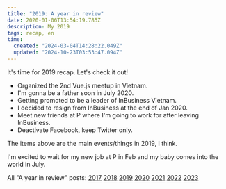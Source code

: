 ```yaml
---
title: "2019: A year in review"
date: 2020-01-06T13:54:19.785Z
description: My 2019
tags: recap, en
time:
  created: "2024-03-04T14:28:22.049Z"
  updated: "2024-10-23T03:53:47.094Z"
---
```


It's time for 2019 recap. Let's check it out!

- Organized the 2nd Vue.js meetup in Vietnam.
- I'm gonna be a father soon in July 2020.
- Getting promoted to be a leader of InBusiness Vietnam.
- I decided to resign from InBusiness at the end of Jan 2020.
- Meet new friends at P where I'm going to work for after leaving InBusiness.
- Deactivate Facebook, keep Twitter only.

The items above are the main events/things in 2019, I think.

I'm excited to wait for my new job at P in Feb and my baby comes into the world in July.

All "A year in review" posts: [2017](/notes/2017-year-in-review) [2018](/notes/2018-year-in-review) [2019](/notes/2019-year-in-review) [2020](/notes/2020-year-in-review) [2021](/notes/2021-year-in-review) [2022](/notes/2022-year-in-review) [2023](/notes/2023-year-in-review)
